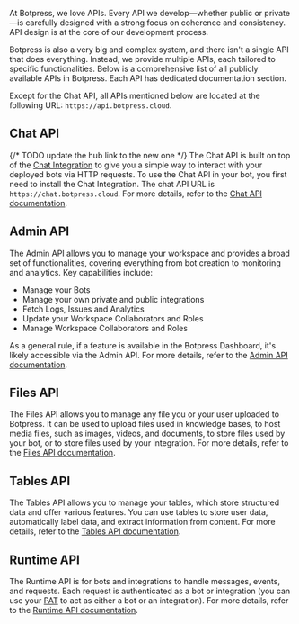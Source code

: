 At Botpress, we love APIs. Every API we develop—whether public or private—is carefully designed with a strong focus on coherence and consistency. API design is at the core of our development process.

Botpress is also a very big and complex system, and there isn't a single API that does everything. Instead, we provide multiple APIs, each tailored to specific functionalities. Below is a comprehensive list of all publicly available APIs in Botpress. Each API has dedicated documentation section.

Except for the Chat API, all APIs mentioned below are located at the following URL: `https://api.botpress.cloud`.

## Chat API

{/* TODO update the hub link to the new one */}
The Chat API is built on top of the [Chat Integration](https://app.botpress.cloud/hub/integrations/intver_01JN74V90FDTNKWESAWBVGP7EX) to give you a simple way to interact with your deployed bots via HTTP requests. To use the Chat API in your bot, you first need to install the Chat Integration. The chat API URL is `https://chat.botpress.cloud`. For more details, refer to the [Chat API documentation](./chat-api).

## Admin API

The Admin API allows you to manage your workspace and provides a broad set of functionalities, covering everything from bot creation to monitoring and analytics. Key capabilities include:
- Manage your Bots
- Manage your own private and public integrations
- Fetch Logs, Issues and Analytics
- Update your Workspace Collaborators and Roles
- Manage Workspace Collaborators and Roles

As a general rule, if a feature is available in the Botpress Dashboard, it's likely accessible via the Admin API. For more details, refer to the [Admin API documentation](./admin-api).

## Files API

The Files API allows you to manage any file you or your user uploaded to Botpress. It can be used to upload files used in knowledge bases, to host media files, such as images, videos, and documents, to store files used by your bot, or to store files used by your integration. For more details, refer to the [Files API documentation](./files-api).

## Tables API

The Tables API allows you to manage your tables, which store structured data and offer various features. You can use tables to store user data, automatically label data, and extract information from content. For more details, refer to the [Tables API documentation](./tables-api).

## Runtime API

The Runtime API is for bots and integrations to handle messages, events, and requests. Each request is authenticated as a bot or integration (you can use your [PAT](/api-reference/authentication#1-personal-access-token-pat) to act as either a bot or an integration). For more details, refer to the [Runtime API documentation](./runtime-api).

